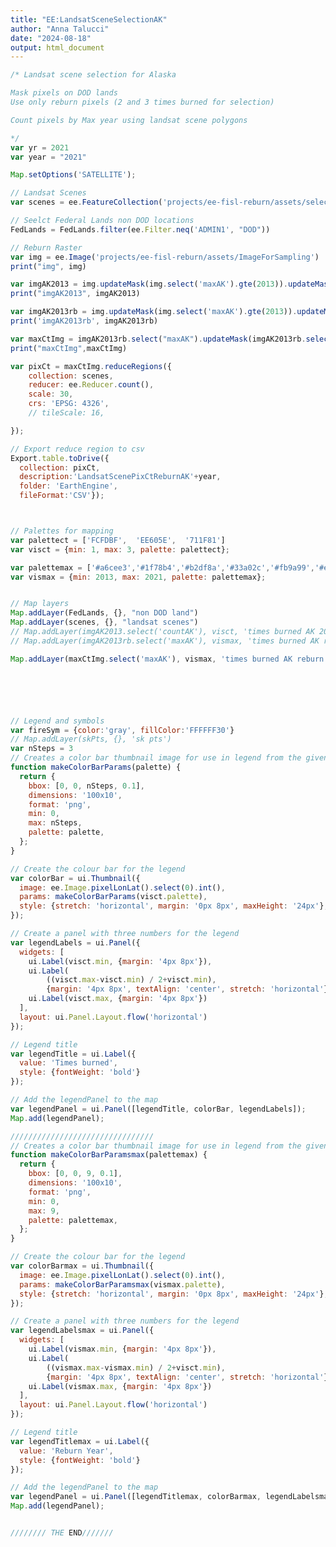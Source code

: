 ```yaml
---
title: "EE:LandsatSceneSelectionAK"
author: "Anna Talucci"
date: "2024-08-18"
output: html_document
---
```



```js
/* Landsat scene selection for Alaska

Mask pixels on DOD lands
Use only reburn pixels (2 and 3 times burned for selection)

Count pixels by Max year using landsat scene polygons

*/
var yr = 2021
var year = "2021"

Map.setOptions('SATELLITE');

// Landsat Scenes
var scenes = ee.FeatureCollection('projects/ee-fisl-reburn/assets/selectLandsatScenes').filter(ee.Filter.eq("ISO_A2", "US"))

// Seelct Federal Lands non DOD locations
FedLands = FedLands.filter(ee.Filter.neq('ADMIN1', "DOD"))

// Reburn Raster
var img = ee.Image('projects/ee-fisl-reburn/assets/ImageForSampling')
print("img", img)

var imgAK2013 = img.updateMask(img.select('maxAK').gte(2013)).updateMask(img.select('maxAK').lte(2021)).updateMask(img.select('countAK').gte(1))
print("imgAK2013", imgAK2013)

var imgAK2013rb = img.updateMask(img.select('maxAK').gte(2013)).updateMask(img.select('maxAK').lte(2021)).updateMask(img.select('countAK').gte(2)).updateMask(img.select('countAK').lte(3)).clip(FedLands)
print('imgAK2013rb', imgAK2013rb)

var maxCtImg = imgAK2013rb.select("maxAK").updateMask(imgAK2013rb.select('maxAK').eq(yr))
print("maxCtImg",maxCtImg)

var pixCt = maxCtImg.reduceRegions({
    collection: scenes,
    reducer: ee.Reducer.count(),
    scale: 30,
    crs: 'EPSG: 4326',
    // tileScale: 16,

});

// Export reduce region to csv
Export.table.toDrive({
  collection: pixCt,
  description:'LandsatScenePixCtReburnAK'+year,
  folder: 'EarthEngine',
  fileFormat:'CSV'});



// Palettes for mapping
var palettect = ['FCFDBF',  'EE605E',  '711F81']
var visct = {min: 1, max: 3, palette: palettect};

var palettemax = ['#a6cee3','#1f78b4','#b2df8a','#33a02c','#fb9a99','#e31a1c','#fdbf6f','#ff7f00','#cab2d6']
var vismax = {min: 2013, max: 2021, palette: palettemax};


// Map layers
Map.addLayer(FedLands, {}, "non DOD land")
Map.addLayer(scenes, {}, "landsat scenes")
// Map.addLayer(imgAK2013.select('countAK'), visct, 'times burned AK 2013-2022')
// Map.addLayer(imgAK2013rb.select('maxAK'), vismax, 'times burned AK reburn 2013-2022')

Map.addLayer(maxCtImg.select('maxAK'), vismax, 'times burned AK reburn 2013-2022')






// Legend and symbols
var fireSym = {color:'gray', fillColor:'FFFFFF30'}
// Map.addLayer(skPts, {}, 'sk pts')
var nSteps = 3
// Creates a color bar thumbnail image for use in legend from the given color palette
function makeColorBarParams(palette) {
  return {
    bbox: [0, 0, nSteps, 0.1],
    dimensions: '100x10',
    format: 'png',
    min: 0,
    max: nSteps,
    palette: palette,
  };
}

// Create the colour bar for the legend
var colorBar = ui.Thumbnail({
  image: ee.Image.pixelLonLat().select(0).int(),
  params: makeColorBarParams(visct.palette),
  style: {stretch: 'horizontal', margin: '0px 8px', maxHeight: '24px'},
});

// Create a panel with three numbers for the legend
var legendLabels = ui.Panel({
  widgets: [
    ui.Label(visct.min, {margin: '4px 8px'}),
    ui.Label(
        ((visct.max-visct.min) / 2+visct.min),
        {margin: '4px 8px', textAlign: 'center', stretch: 'horizontal'}),
    ui.Label(visct.max, {margin: '4px 8px'})
  ],
  layout: ui.Panel.Layout.flow('horizontal')
});

// Legend title
var legendTitle = ui.Label({
  value: 'Times burned',
  style: {fontWeight: 'bold'}
});

// Add the legendPanel to the map
var legendPanel = ui.Panel([legendTitle, colorBar, legendLabels]);
Map.add(legendPanel);

////////////////////////////////  
// Creates a color bar thumbnail image for use in legend from the given color palette
function makeColorBarParamsmax(palettemax) {
  return {
    bbox: [0, 0, 9, 0.1],
    dimensions: '100x10',
    format: 'png',
    min: 0,
    max: 9,
    palette: palettemax,
  };
}

// Create the colour bar for the legend
var colorBarmax = ui.Thumbnail({
  image: ee.Image.pixelLonLat().select(0).int(),
  params: makeColorBarParamsmax(vismax.palette),
  style: {stretch: 'horizontal', margin: '0px 8px', maxHeight: '24px'},
});

// Create a panel with three numbers for the legend
var legendLabelsmax = ui.Panel({
  widgets: [
    ui.Label(vismax.min, {margin: '4px 8px'}),
    ui.Label(
        ((vismax.max-vismax.min) / 2+visct.min),
        {margin: '4px 8px', textAlign: 'center', stretch: 'horizontal'}),
    ui.Label(vismax.max, {margin: '4px 8px'})
  ],
  layout: ui.Panel.Layout.flow('horizontal')
});

// Legend title
var legendTitlemax = ui.Label({
  value: 'Reburn Year',
  style: {fontWeight: 'bold'}
});

// Add the legendPanel to the map
var legendPanel = ui.Panel([legendTitlemax, colorBarmax, legendLabelsmax]);
Map.add(legendPanel);


//////// THE END///////
```


